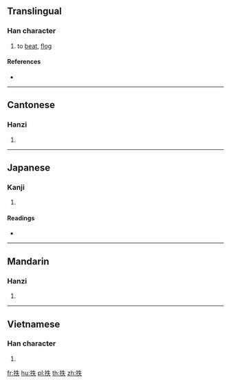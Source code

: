 ==Translingual==

===Han character===
{{Han char|rn=64|rad=手|as=05|sn=8|four=55030|canj=QHQO|ids=⿰扌失}}

# to [[beat]], [[flog]]

====References====
* {{Han ref|kx=0423.140|dkj=11922|dj=0771.130|hdz=31853.050|uh=62B6|ud=25270|bh=CCB8|bd=52408}}

----

==Cantonese==

===Hanzi===
{{yue-hanzi|jyut=[[cik1]], [[maat3]], [[mut3]]|y=chik1, maat3, mut3}}

# {{defn|lang=yue|sort=手05}}

----

==Japanese==

===Kanji===
{{ja-kanji|grade=|rs=手05}}

# {{defn|lang=ja|sort=手05}}

====Readings====
* {{ja-readings|on=[[ちつ]] (chitsu), [[ちち]] (chichi)|kun=[[むちうつ]] (muchiutsu)}}

----

==Mandarin==

===Hanzi===
{{cmn-hanzi|pin=[[chì]] ([[chi4]])|wg=ch'ih<sup>4</sup>}}

# {{defn|lang=cmn|sort=手05}}

----

==Vietnamese==

===Han character===
{{vi-readings|rs=手05|hanviet=thắt}}

# {{defn|lang=vi|sort=手05}}

[[fr:抶]]
[[hu:抶]]
[[pl:抶]]
[[th:抶]]
[[zh:抶]]